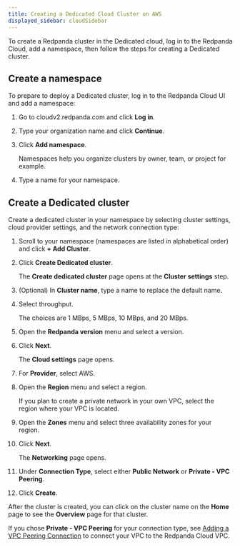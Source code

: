 ```yaml
---
title: Creating a Dedicated Cloud Cluster on AWS
displayed_sidebar: cloudSidebar
---
```


<head>
    <meta name="title" content="Create a Dedicated Cloud Cluster | Redpanda Docs"/>
    <meta name="description" content="Use the Redpanda Cloud to create a Dedicated cloud cluster."/>
</head>

To create a Redpanda cluster in the Dedicated cloud, log in to the Redpanda Cloud, add a namespace, then follow the steps for creating a Dedicated cluster.


## Create a namespace

To prepare to deploy a Dedicated cluster, log in to the Redpanda Cloud UI and add a namespace:

1. Go to cloudv2.redpanda.com and click **Log in**.
2. Type your organization name and click **Continue**.
3. Click **Add namespace**.

    Namespaces help you organize clusters by owner, team, or project for example.
4. Type a name for your namespace.

## Create a Dedicated cluster

Create a dedicated cluster in your namespace by selecting cluster settings, cloud provider settings, and the network connection type:

1. Scroll to your namespace (namespaces are listed in alphabetical order) and click **+ Add Cluster**.
2. Click **Create Dedicated cluster**.

    The **Create dedicated cluster** page opens at the **Cluster settings** step.
3. (Optional) In **Cluster name**, type a name to replace the default name.
4. Select throughput.

    The choices are 1 MBps, 5 MBps, 10 MBps, and 20 MBps.
5. Open the **Redpanda version** menu and select a version.
6. Click **Next**.

    The **Cloud settings** page opens.
7. For **Provider**, select AWS.
8. Open the **Region** menu and select a region.

    If you plan to create a private network in your own VPC, select the region where your VPC is located.
9. Open the **Zones** menu and select three availability zones for your region.
10. Click **Next**.

    The **Networking** page opens.
11. Under **Connection Type**, select either **Public Network** or **Private - VPC Peering**.
12. Click **Create**.

After the cluster is created, you can click on the cluster name on the **Home** page to see the **Overview** page for that cluster.

If you chose **Private - VPC Peering** for your connection type, see [Adding a VPC Peering Connection](../vpc-peering) to connect your VPC to the Redpanda Cloud VPC.